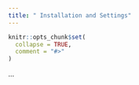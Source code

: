 ```yaml
---
title: " Installation and Settings"
---
```


```r
knitr::opts_chunk$set(
  collapse = TRUE,
  comment = "#>"
)
```

...